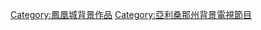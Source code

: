 {{noteTA
|G1=USState
}}

[[Category:鳳凰城背景作品|Category:鳳凰城背景作品]]
[[Category:亞利桑那州背景電視節目|Category:亞利桑那州背景電視節目]]